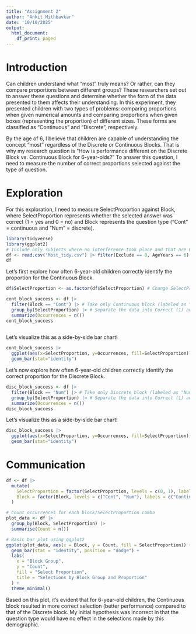 ```yaml
---
title: "Assignment 2"
author: "Ankit Mithbavkar"
date: '10/10/2025'
output:
  html_document:
    df_print: paged
---
```


# Introduction

Can children understand what "most" truly means? Or rather, can they compare proportions between different groups? These researchers set out to answer these questions and determine whether the form of the data presented to them affects their understanding. In this experiment, they presented children with two types of problems: comparing proportions when given numerical amounts and comparing proportions when given boxes (representing the proportion) of different sizes. These forms are classified as "Continuous" and "Discrete", respectively.

By the age of 6, I believe that children are capable of understanding the concept "most" regardless of the Discrete or Continuous Blocks. That is why my research question is "How is performance different on the Discrete Block vs. Continuous Block for 6-year-olds?" To answer this question, I need to measure the number of correct proportions selected against the type of question.


# Exploration

For this exploration, I need to measure SelectProportion against Block, where SelectProportion represents whether the selected answer was correct (1 = yes and 0 = no) and Block represents the question type ("Cont" = continuous and "Num" = discrete).
```r
library(tidyverse)
library(ggplot2)
# Include only subjects where no interference took place and that are 6 years old
df <- read.csv("Most_tidy.csv") |> filter(Exclude == 0, AgeYears == 6)
df
```

Let's first explore how often 6-year-old children correctly identify the proportion for the Continuous Block.

```r
df$SelectProportion <- as.factor(df$SelectProportion) # Change SelectProportion from an integer type to a factor type (so we can consider it a category)

cont_block_success <- df |>
  filter(Block == "Cont") |> # Take only Continuous block (labeled as "Cont")
  group_by(SelectProportion) |> # Separate the data into Correct (1) and Incorrect (0)
  summarize(Occurrences = n())
cont_block_success
  
```
Let's visualize this as a side-by-side bar chart!
```r
cont_block_success |> 
  ggplot(aes(x=SelectProportion, y=Occurrences, fill=SelectProportion)) +
  geom_bar(stat="identity")
```
Let's now explore how often 6-year-old children correctly identify the correct proportion for the Discrete Block.

```r
disc_block_success <- df |>
  filter(Block == "Num") |> # Take only Discrete block (labeled as "Num")
  group_by(SelectProportion) |> # Separate the data into Correct (1) and Incorrect (0)
  summarize(Occurrences = n())
disc_block_success
```

Let's visualize this as a side-by-side bar chart!

```r
disc_block_success |> 
  ggplot(aes(x=SelectProportion, y=Occurrences, fill=SelectProportion)) +
  geom_bar(stat="identity")
```

# Communication

```r
df <- df |>
  mutate(
    SelectProportion = factor(SelectProportion, levels = c(0, 1), labels = c("No", "Yes")),
    Block = factor(Block, levels = c("Cont", "Num"), labels = c("Continuous", "Discrete"))
  )

# Count occurrences for each block/SelectProportion combo
plot_data <- df |>
  group_by(Block, SelectProportion) |>
  summarise(Count = n())

# Basic bar plot using ggplot2
ggplot(plot_data, aes(x = Block, y = Count, fill = SelectProportion)) +
  geom_bar(stat = "identity", position = "dodge") +
  labs(
    x = "Block Group",
    y = "Count",
    fill = "Select Proportion",
    title = "Selections by Block Group and Proportion"
  ) +
  theme_minimal()
```


Based on this plot, it's evident that for 6-year-old children, the Continuous block resulted in more correct selection (better performance) compared to that of the Discrete block. My initial hypothesis was incorrect in that the question type would have no effect in the selections made by this demographic.
